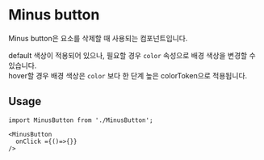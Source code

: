 
<Meta of={MinusButtonStories}/>

# Minus button

Minus button은 요소를 삭제할 때 사용되는 컴포넌트입니다.

default 색상이 적용되어 있으나, 필요할 경우 `color` 속성으로 배경 색상을 변경할 수 있습니다. <br/>
hover할 경우 배경 색상은 `color` 보다 한 단계 높은 colorToken으로 적용됩니다.

<Canvas of={MinusButtonStories.Playground} />

## Usage

```
import MinusButton from './MinusButton';

<MinusButton
  onClick ={()=>{}}
/>
```

<ArgsTable of={MinusButton} />